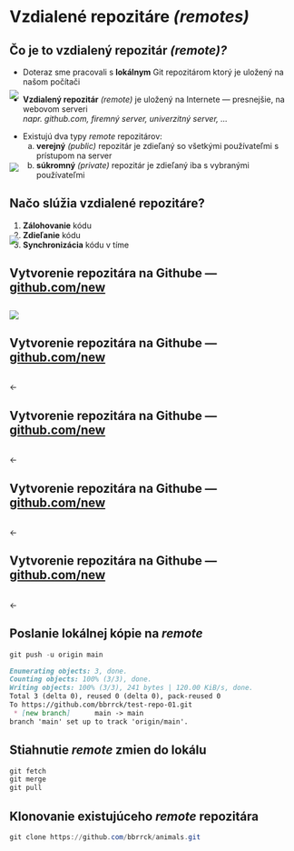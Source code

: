 # Vzdialené repozitáre *(remotes)*


## Čo je to vzdialený repozitár *(remote)?*
- Doteraz sme pracovali s **lokálnym** Git repozitárom ktorý je uložený na našom počítači

- **Vzdialený repozitár** *(remote)* je uložený na Internete --- presnejšie, na webovom serveri  
*napr. github.com, firemný server, univerzitný server, ...*

::: {.fragment}
- Existujú dva typy *remote* repozitárov:
    a. **verejný** *(public)* repozitár je zdieľaný so všetkými používateľmi s prístupom na server
    b. **súkromný** *(private)* repozitár je zdieľaný iba s vybranými používateľmi
:::


## Načo slúžia vzdialené repozitáre?
1. **Zálohovanie** kódu
2. **Zdieľanie** kódu
3. **Synchronizácia** kódu v tíme


## Vytvorenie repozitára na Githube --- [github.com/new](https://github.com/new) {auto-animate=true}
::: {style="padding:0; margin:0;"}
<img style="margin-top: 10px;" id="image-to-animate" src="./img/gh-new-repo/gh-new-full.png" />
:::


## Vytvorenie repozitára na Githube --- [github.com/new](https://github.com/new) {auto-animate=true}
::: {style="padding:0; margin:0;"}
<img style="margin-top: -500px" id="image-to-animate" src="./img/gh-new-repo/gh-new-full.png" />
:::

::: {data-id="arrow" .fragment .absolute left=1000 bottom=500 .arrow-pointer}
←
:::


## Vytvorenie repozitára na Githube --- [github.com/new](https://github.com/new) {auto-animate=true}
::: {style="padding:0; margin:0;"}
<img style="margin-top: -500px" id="image-to-animate" src="./img/gh-new-repo/gh-new-full.png" />
:::

::: {data-id="arrow" .absolute left=700 bottom=250 .arrow-pointer}
←
:::


## Vytvorenie repozitára na Githube --- [github.com/new](https://github.com/new) {auto-animate=true}
::: {style="padding:0; margin:0;"}
<img style="margin-top: -500px" id="image-to-animate" src="./img/gh-new-repo/gh-new-full.png" />
:::

::: {data-id="arrow" .absolute left=900 bottom=-40 .arrow-pointer}
←
:::


## Vytvorenie repozitára na Githube --- [github.com/new](https://github.com/new) {auto-animate=true}
::: {style="padding:0; margin:0;"}
<img style="margin-top: -1400px" id="image-to-animate" src="./img/gh-new-repo/gh-new-full.png" />
:::

::: {data-id="arrow" .absolute left=420 bottom=-150 .arrow-pointer}
←
:::


## Poslanie lokálnej kópie na *remote*
::: {.todo}
:::

```powershell
git push -u origin main
```

```markdown
Enumerating objects: 3, done.
Counting objects: 100% (3/3), done.
Writing objects: 100% (3/3), 241 bytes | 120.00 KiB/s, done.
Total 3 (delta 0), reused 0 (delta 0), pack-reused 0
To https://github.com/bbrrck/test-repo-01.git
 * [new branch]      main -> main
branch 'main' set up to track 'origin/main'.
```


## Stiahnutie *remote* zmien do lokálu
::: {.todo}
:::

```powershell
git fetch
git merge
git pull
```


## Klonovanie existujúceho *remote* repozitára

::: {.todo}
:::

```powershell
git clone https://github.com/bbrrck/animals.git
```
